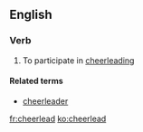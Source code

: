 ==English==

===Verb===
{{en-verb|cheerleads|cheerleading|'''[[cheerled]]''' or '''[[cheerleaded]]'''}}

# To participate in [[cheerleading]]

====Related terms====
*[[cheerleader]]

[[fr:cheerlead]]
[[ko:cheerlead]]